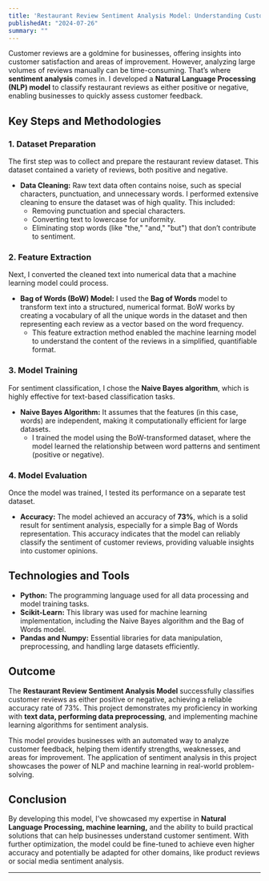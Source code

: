 ```yaml
---
title: 'Restaurant Review Sentiment Analysis Model: Understanding Customer Feedback with NLP'
publishedAt: "2024-07-26"
summary: ""
---
```


Customer reviews are a goldmine for businesses, offering insights into customer satisfaction and areas of improvement. However, analyzing large volumes of reviews manually can be time-consuming. That’s where **sentiment analysis** comes in. I developed a **Natural Language Processing (NLP) model** to classify restaurant reviews as either positive or negative, enabling businesses to quickly assess customer feedback.

## Key Steps and Methodologies

### 1. Dataset Preparation

The first step was to collect and prepare the restaurant review dataset. This dataset contained a variety of reviews, both positive and negative.

- **Data Cleaning:** Raw text data often contains noise, such as special characters, punctuation, and unnecessary words. I performed extensive cleaning to ensure the dataset was of high quality. This included:
  - Removing punctuation and special characters.
  - Converting text to lowercase for uniformity.
  - Eliminating stop words (like "the," "and," "but") that don’t contribute to sentiment.

### 2. Feature Extraction

Next, I converted the cleaned text into numerical data that a machine learning model could process.

- **Bag of Words (BoW) Model:** I used the **Bag of Words** model to transform text into a structured, numerical format. BoW works by creating a vocabulary of all the unique words in the dataset and then representing each review as a vector based on the word frequency.
  - This feature extraction method enabled the machine learning model to understand the content of the reviews in a simplified, quantifiable format.

### 3. Model Training

For sentiment classification, I chose the **Naive Bayes algorithm**, which is highly effective for text-based classification tasks.

- **Naive Bayes Algorithm:** It assumes that the features (in this case, words) are independent, making it computationally efficient for large datasets.
  - I trained the model using the BoW-transformed dataset, where the model learned the relationship between word patterns and sentiment (positive or negative).

### 4. Model Evaluation

Once the model was trained, I tested its performance on a separate test dataset.

- **Accuracy:** The model achieved an accuracy of **73%**, which is a solid result for sentiment analysis, especially for a simple Bag of Words representation. This accuracy indicates that the model can reliably classify the sentiment of customer reviews, providing valuable insights into customer opinions.

## Technologies and Tools

- **Python:** The programming language used for all data processing and model training tasks.
- **Scikit-Learn:** This library was used for machine learning implementation, including the Naive Bayes algorithm and the Bag of Words model.
- **Pandas and Numpy:** Essential libraries for data manipulation, preprocessing, and handling large datasets efficiently.

## Outcome

The **Restaurant Review Sentiment Analysis Model** successfully classifies customer reviews as either positive or negative, achieving a reliable accuracy rate of 73%. This project demonstrates my proficiency in working with **text data, performing data preprocessing**, and implementing machine learning algorithms for sentiment analysis.

This model provides businesses with an automated way to analyze customer feedback, helping them identify strengths, weaknesses, and areas for improvement. The application of sentiment analysis in this project showcases the power of NLP and machine learning in real-world problem-solving.

## Conclusion

By developing this model, I’ve showcased my expertise in **Natural Language Processing, machine learning,** and the ability to build practical solutions that can help businesses understand customer sentiment. With further optimization, the model could be fine-tuned to achieve even higher accuracy and potentially be adapted for other domains, like product reviews or social media sentiment analysis.



---
